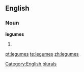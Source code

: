 
==English==

===Noun===
'''legumes'''

# {{plural of|[[legume]]}}

[[Category:English plurals]]

[[pt:legumes]]
[[te:legumes]]
[[zh:legumes]]